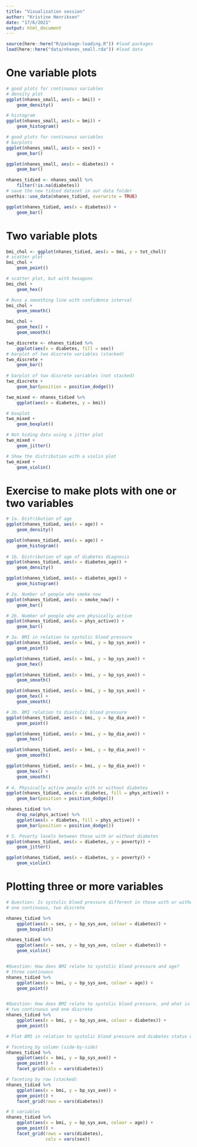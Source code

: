 ```yaml
---
title: "Visualization session"
author: "Kristine Henriksen"
date: "17/6/2021"
output: html_document
---
```

```r
source(here::here("R/package-loading.R")) #load packages
load(here::here("data/nhanes_small.rda")) #load data
```

# One variable plots

```r
# good plots for continuous variables
# density plot
ggplot(nhanes_small, aes(x = bmi)) +
    geom_density()

# histogram
ggplot(nhanes_small, aes(x = bmi)) +
    geom_histogram()


```

```r
# good plots for continuous variables
# barplots
ggplot(nhanes_small, aes(x = sex)) + 
    geom_bar()

ggplot(nhanes_small, aes(x = diabetes)) +
    geom_bar()

```

```r
nhanes_tidied <- nhanes_small %>% 
    filter(!is.na(diabetes))
# save the new tidied dataset in our data folder
usethis::use_data(nhanes_tidied, overwrite = TRUE)

ggplot(nhanes_tidied, aes(x = diabetes)) +
    geom_bar()

```

# Two variable plots

```r
bmi_chol <- ggplot(nhanes_tidied, aes(x = bmi, y = tot_chol))
# scatter plot
bmi_chol + 
    geom_point()

# scatter plot, but with hexagons
bmi_chol +
    geom_hex()

# Runs a smoothing line with confidence interval
bmi_chol +
    geom_smooth()

bmi_chol + 
    geom_hex() +
    geom_smooth()
```

```r
two_discrete <- nhanes_tidied %>% 
    ggplot(aes(x = diabetes, fill = sex))
# barplot of two discrete variables (stacked)
two_discrete +
    geom_bar()
    
# barplot of two discrete variables (not stacked)
two_discrete +
    geom_bar(position = position_dodge())

```

```r
two_mixed <- nhanes_tidied %>% 
    ggplot(aes(x = diabetes, y = bmi))

# boxplot
two_mixed +
    geom_boxplot()

# Not hiding data using a jitter plot
two_mixed + 
    geom_jitter()

# Show the distribution with a violin plot
two_mixed + 
    geom_violin()

```


# Exercise to make plots with one or two variables

```r
# 1a. Distribution of age
ggplot(nhanes_tidied, aes(x = age)) +
    geom_density()

ggplot(nhanes_tidied, aes(x = age)) +
    geom_histogram()
    
# 1b. Distribution of age of diabetes diagnosis
ggplot(nhanes_tidied, aes(x = diabetes_age)) +
    geom_density()

ggplot(nhanes_tidied, aes(x = diabetes_age)) +
    geom_histogram()

# 2a. Number of people who smoke now
ggplot(nhanes_tidied, aes(x = smoke_now)) +
    geom_bar()

# 2b. Number of people who are physically active
ggplot(nhanes_tidied, aes(x = phys_active)) +
    geom_bar()

# 3a. BMI in relation to systolic blood pressure
ggplot(nhanes_tidied, aes(x = bmi, y = bp_sys_ave)) +
    geom_point()

ggplot(nhanes_tidied, aes(x = bmi, y = bp_sys_ave)) +
    geom_hex()

ggplot(nhanes_tidied, aes(x = bmi, y = bp_sys_ave)) +
    geom_smooth()

ggplot(nhanes_tidied, aes(x = bmi, y = bp_sys_ave)) +
    geom_hex() + 
    geom_smooth()

# 3b. BMI relation to diastolic blood pressure
ggplot(nhanes_tidied, aes(x = bmi, y = bp_dia_ave)) +
    geom_point()

ggplot(nhanes_tidied, aes(x = bmi, y = bp_dia_ave)) +
    geom_hex()

ggplot(nhanes_tidied, aes(x = bmi, y = bp_dia_ave)) +
    geom_smooth()

ggplot(nhanes_tidied, aes(x = bmi, y = bp_dia_ave)) +
    geom_hex() + 
    geom_smooth()
    
# 4. Physically active people with or without diabetes
ggplot(nhanes_tidied, aes(x = diabetes, fill = phys_active)) +
    geom_bar(position = position_dodge())

nhanes_tidied %>% 
    drop_na(phys_active) %>% 
    ggplot(aes(x = diabetes, fill = phys_active)) +
    geom_bar(position = position_dodge())

# 5. Poverty levels between those with or without diabetes
ggplot(nhanes_tidied, aes(x = diabetes, y = poverty)) +
    geom_jitter()

ggplot(nhanes_tidied, aes(x = diabetes, y = poverty)) +
    geom_violin()
```


# Plotting three or more variables

```r
# Question: Is systolic blood pressure different in those with or without diabetes in females and males?
# one continuous, two discrete 

nhanes_tidied %>% 
    ggplot(aes(x = sex, y = bp_sys_ave, colour = diabetes)) + 
    geom_boxplot()

nhanes_tidied %>% 
    ggplot(aes(x = sex, y = bp_sys_ave, colour = diabetes)) + 
    geom_violin()


#Question: How does BMI relate to systolic blood pressure and age?
# three continuous 
nhanes_tidied %>% 
    ggplot(aes(x = bmi, y = bp_sys_ave, colour = age)) + 
    geom_point()


#Question: How does BMI relate to systolic blood pressure, and what is different between those with and without diabetes? 
# two continuous and one discrete
nhanes_tidied %>% 
    ggplot(aes(x = bmi, y = bp_sys_ave, colour = diabetes)) + 
    geom_point()

```

```r
# Plot BMI in relation to systolic blood pressure and diabetes status using

# faceting by column (side-by-side)
nhanes_tidied %>% 
    ggplot(aes(x = bmi, y = bp_sys_ave)) + 
    geom_point() +
    facet_grid(cols = vars(diabetes))

# faceting by row (stacked)
nhanes_tidied %>% 
    ggplot(aes(x = bmi, y = bp_sys_ave)) + 
    geom_point() +
    facet_grid(rows = vars(diabetes))

# 5 variables
nhanes_tidied %>% 
    ggplot(aes(x = bmi, y = bp_sys_ave, colour = age)) + 
    geom_point() +
    facet_grid(rows = vars(diabetes),
               cols = vars(sex))

```























